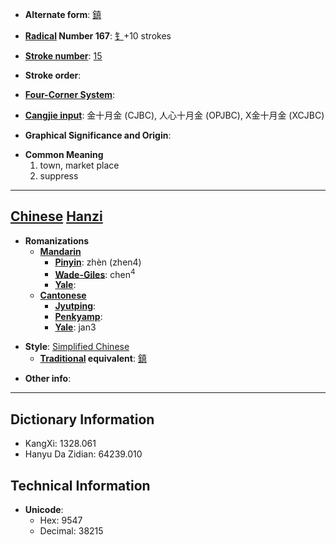 * '''Alternate form''': [[鎮]]

* '''[[Wiktionary:Chinese radical index| Radical]] Number 167''': [[Wiktionary:Chinese radical index 钅|钅]]+10 strokes

* '''[[Wiktionary:Chinese total strokes index|Stroke number]]''': [[Wiktionary:Chinese total strokes index 15|15]]

* '''Stroke order''': 

* '''[[Wiktionary:Chinese four corner index|Four-Corner System]]''': 

* '''[[Wiktionary:Chinese Cangjie index|Cangjie input]]''': 金十月金 (CJBC), 人心十月金 (OPJBC), X金十月金 (XCJBC)

* '''Graphical Significance and Origin''': 

* '''Common Meaning'''
*#town, market place
*# suppress


----

== [[Chinese]] [[Hanzi]] ==

* '''Romanizations'''
** '''[[Mandarin]]'''
*** '''[[Pinyin]]''': zhèn (zhen4)
*** '''[[Wade-Giles]]''': chen<sup>4</sup>
*** '''[[Yale]]''': 
** '''[[Cantonese]]'''
*** '''[[Jyutping]]''':
*** '''[[Penkyamp]]''': 
*** '''[[Yale]]''': jan3

* '''Style''': [[Simplified Chinese]] 
** '''[[Traditional Chinese|Traditional]] equivalent''': [[鎮]]

* '''Other info''': 

----

== Dictionary Information ==

* KangXi: 1328.061
* Hanyu Da Zidian: 64239.010

== Technical Information ==

* '''Unicode''':
** Hex: 9547
** Decimal: 38215